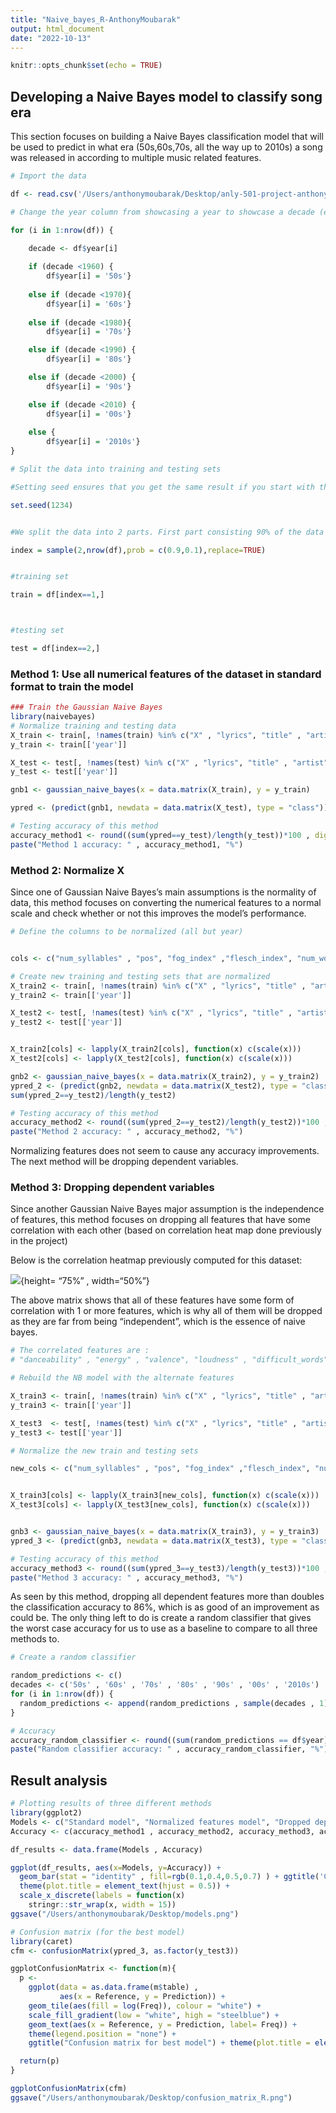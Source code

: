 ```yaml
---
title: "Naive_bayes_R-AnthonyMoubarak"
output: html_document
date: "2022-10-13"
---
```


```r
knitr::opts_chunk$set(echo = TRUE)
```

## Developing a Naive Bayes model to classify song era

This section focuses on building a Naive Bayes classification model that will be used to predict in what era (50s,60s,70s, all the way up to 2010s) a song was released in according to multiple music related features.

```r
# Import the data 

df <- read.csv('/Users/anthonymoubarak/Desktop/anly-501-project-anthonymoub/501-project-website/Data/final_df.csv')

# Change the year column from showcasing a year to showcase a decade (ex: 1967 --> 60s)

for (i in 1:nrow(df)) {
  
    decade <- df$year[i]

    if (decade <1960) {
        df$year[i] = '50s'}
    
    else if (decade <1970){
        df$year[i] = '60s'}
    
    else if (decade <1980){
        df$year[i] = '70s'}

    else if (decade <1990) {
        df$year[i] = '80s'}

    else if (decade <2000) {
        df$year[i] = '90s'}

    else if (decade <2010) {
        df$year[i] = '00s'}
    
    else {
        df$year[i] = '2010s'}
}


```

```r
# Split the data into training and testing sets 

#Setting seed ensures that you get the same result if you start with that same seed each time you run the same process

set.seed(1234)


#We split the data into 2 parts. First part consisting 90% of the data will be used as training set and the other 10% will be used as testing set.

index = sample(2,nrow(df),prob = c(0.9,0.1),replace=TRUE) 


#training set

train = df[index==1,]



#testing set

test = df[index==2,]


```

### Method 1: Use all numerical features of the dataset in standard format to train the model

```r
### Train the Gaussian Naive Bayes
library(naivebayes)
# Normalize training and testing data
X_train <- train[, !names(train) %in% c("X" , "lyrics", "title" , "artist" , "year")]
y_train <- train[['year']]

X_test <- test[, !names(test) %in% c("X" , "lyrics", "title" , "artist", "year")]
y_test <- test[['year']]

gnb1 <- gaussian_naive_bayes(x = data.matrix(X_train), y = y_train)

ypred <- (predict(gnb1, newdata = data.matrix(X_test), type = "class")) 


```

```r
# Testing accuracy of this method
accuracy_method1 <- round((sum(ypred==y_test)/length(y_test))*100 , digits = 0)
paste("Method 1 accuracy: " , accuracy_method1, "%")
```

### Method 2: Normalize X

Since one of Gaussian Naive Bayes's main assumptions is the normality of data, this method focuses on converting the numerical features to a normal scale and check whether or not this improves the model's performance.

```r
# Define the columns to be normalized (all but year)


cols <- c("num_syllables" , "pos", "fog_index" ,"flesch_index", "num_words" , "num_lines" ,"f_k_grade" , "difficult_words" , "neg" ,"neu" ,"compound" , "danceability" ,"energy" ,"key" , "loudness"  ,"mode" ,  "speechiness" ,"acousticness" ,"instrumentalness","liveness" , "valence" , "tempo" ,"duration_ms" , "time_signature" )

# Create new training and testing sets that are normalized 
X_train2 <- train[, !names(train) %in% c("X" , "lyrics", "title" , "artist" , "year")]
y_train2 <- train[['year']]

X_test2 <- test[, !names(test) %in% c("X" , "lyrics", "title" , "artist", "year")]
y_test2 <- test[['year']]


X_train2[cols] <- lapply(X_train2[cols], function(x) c(scale(x)))
X_test2[cols] <- lapply(X_test2[cols], function(x) c(scale(x)))

gnb2 <- gaussian_naive_bayes(x = data.matrix(X_train2), y = y_train2)
ypred_2 <- (predict(gnb2, newdata = data.matrix(X_test2), type = "class")) 
sum(ypred_2==y_test2)/length(y_test2)
```

```r
# Testing accuracy of this method
accuracy_method2 <- round((sum(ypred_2==y_test2)/length(y_test2))*100 , digits = 0)
paste("Method 2 accuracy: " , accuracy_method2, "%")
```

Normalizing features does not seem to cause any accuracy improvements. The next method will be dropping dependent variables.

### Method 3: Dropping dependent variables

Since another Gaussian Naive Bayes major assumption is the independence of features, this method focuses on dropping all features that have some correlation with each other (based on correlation heat map done previously in the project)

Below is the correlation heatmap previously computed for this dataset:

![](/Users/anthonymoubarak/Desktop/anly-501-project-anthonymoub/501-project-website/Plots/correlation_matrix.png){height= "75%" , width="50%"}

The above matrix shows that all of these features have some form of correlation with 1 or more features, which is why all of them will be dropped as they are far from being "independent", which is the essence of naive bayes.

```r
# The correlated features are :
# "danceability" , "energy" , "valence", "loudness" , "difficult_words", "acousticness"

# Rebuild the NB model with the alternate features 

X_train3 <- train[, !names(train) %in% c("X" , "lyrics", "title" , "artist","danceability" , "energy" , "valence", "loudness" , "difficult_words", "acousticness")]
y_train3 <- train[['year']]

X_test3  <- test[, !names(test) %in% c("X" , "lyrics", "title" , "artist","danceability" , "energy" , "valence", "loudness" , "difficult_words", "acousticness")]
y_test3 <- test[['year']]

# Normalize the new train and testing sets 

new_cols <- c("num_syllables" , "pos", "fog_index" ,"flesch_index", "num_words" , "num_lines" ,"f_k_grade"  , "neg" ,"neu" ,"compound"  ,"key" ,"mode" ,  "speechiness" ,"instrumentalness","liveness"  , "tempo" ,"duration_ms" , "time_signature" )


X_train3[cols] <- lapply(X_train3[new_cols], function(x) c(scale(x)))
X_test3[cols] <- lapply(X_test3[new_cols], function(x) c(scale(x)))


gnb3 <- gaussian_naive_bayes(x = data.matrix(X_train3), y = y_train3)
ypred_3 <- (predict(gnb3, newdata = data.matrix(X_test3), type = "class")) 


```

```r
# Testing accuracy of this method
accuracy_method3 <- round((sum(ypred_3==y_test3)/length(y_test3))*100 , digits = 0)
paste("Method 3 accuracy: " , accuracy_method3, "%")
```

As seen by this method, dropping all dependent features more than doubles the classification accuracy to 86%, which is as good of an improvement as could be. The only thing left to do is create a random classifier that gives the worst case accuracy for us to use as a baseline to compare to all three methods to.

```r
# Create a random classifier

random_predictions <- c()
decades <- c('50s' , '60s' , '70s' , '80s' , '90s' , '00s' , '2010s')
for (i in 1:nrow(df)) {
  random_predictions <- append(random_predictions , sample(decades , 1))
}

# Accuracy 
accuracy_random_classifier <- round((sum(random_predictions == df$year)/length(df$year))*100 , digits = 0)
paste("Random classifier accuracy: " , accuracy_random_classifier, "%")
```

## Result analysis

```r
# Plotting results of three different methods 
library(ggplot2)
Models <- c("Standard model", "Normalized features model", "Dropped dependent features model" , "Random classifier")
Accuracy <- c(accuracy_method1 , accuracy_method2, accuracy_method3, accuracy_random_classifier)

df_results <- data.frame(Models , Accuracy)

ggplot(df_results, aes(x=Models, y=Accuracy)) + 
  geom_bar(stat = "identity" , fill=rgb(0.1,0.4,0.5,0.7) ) + ggtitle('Classification accuracies of different Naive Bayes models') +
  theme(plot.title = element_text(hjust = 0.5)) +
  scale_x_discrete(labels = function(x) 
    stringr::str_wrap(x, width = 15))
ggsave("/Users/anthonymoubarak/Desktop/models.png")
```

```r
# Confusion matrix (for the best model)
library(caret)
cfm <- confusionMatrix(ypred_3, as.factor(y_test3))

ggplotConfusionMatrix <- function(m){
  p <-
    ggplot(data = as.data.frame(m$table) ,
           aes(x = Reference, y = Prediction)) +
    geom_tile(aes(fill = log(Freq)), colour = "white") +
    scale_fill_gradient(low = "white", high = "steelblue") +
    geom_text(aes(x = Reference, y = Prediction, label= Freq)) +
    theme(legend.position = "none") +
    ggtitle("Confusion matrix for best model") + theme(plot.title = element_text(hjust = 0.5))

  return(p)
}

ggplotConfusionMatrix(cfm)
ggsave("/Users/anthonymoubarak/Desktop/confusion_matrix_R.png")
```
